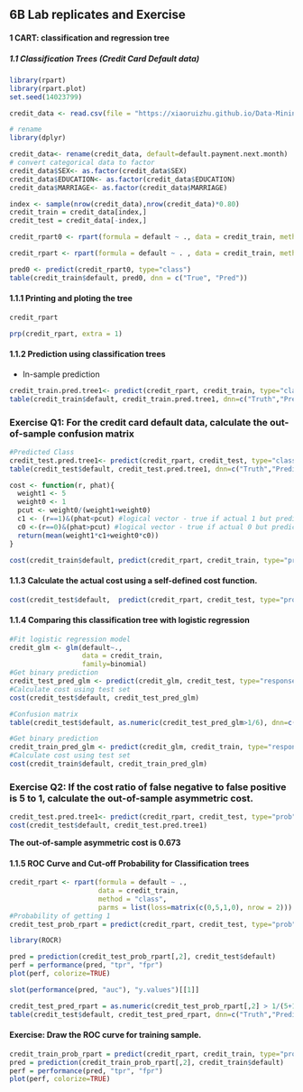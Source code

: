 ## 6B Lab replicates and Exercise

#### 1 CART: classification and regression tree

##### 1.1 Classification Trees (Credit Card Default data)

```r
library(rpart)
library(rpart.plot)
set.seed(14023799)
```

```r
credit_data <- read.csv(file = "https://xiaoruizhu.github.io/Data-Mining-R/lecture/data/credit_default.csv", header=T)

# rename
library(dplyr)
```


```r
credit_data<- rename(credit_data, default=default.payment.next.month)
# convert categorical data to factor
credit_data$SEX<- as.factor(credit_data$SEX)
credit_data$EDUCATION<- as.factor(credit_data$EDUCATION)
credit_data$MARRIAGE<- as.factor(credit_data$MARRIAGE)

index <- sample(nrow(credit_data),nrow(credit_data)*0.80)
credit_train = credit_data[index,]
credit_test = credit_data[-index,]

credit_rpart0 <- rpart(formula = default ~ ., data = credit_train, method = "class")

credit_rpart <- rpart(formula = default ~ . , data = credit_train, method = "class", parms = list(loss=matrix(c(0,5,1,0), nrow = 2)))
```


```r
pred0 <- predict(credit_rpart0, type="class")
table(credit_train$default, pred0, dnn = c("True", "Pred"))
```


#### 1.1.1 Printing and ploting the tree

```r
credit_rpart
```

```r
prp(credit_rpart, extra = 1)
```


#### 1.1.2 Prediction using classification trees

+ In-sample prediction
```r
credit_train.pred.tree1<- predict(credit_rpart, credit_train, type="class")
table(credit_train$default, credit_train.pred.tree1, dnn=c("Truth","Predicted"))
```

### Exercise Q1: For the credit card default data, calculate the out-of-sample confusion matrix    

```r
#Predicted Class
credit_test.pred.tree1<- predict(credit_rpart, credit_test, type="class")
table(credit_test$default, credit_test.pred.tree1, dnn=c("Truth","Predicted"))
```



```r
cost <- function(r, phat){
  weight1 <- 5
  weight0 <- 1
  pcut <- weight0/(weight1+weight0) 
  c1 <- (r==1)&(phat<pcut) #logical vector - true if actual 1 but predict 0
  c0 <-(r==0)&(phat>pcut) #logical vector - true if actual 0 but predict 1
  return(mean(weight1*c1+weight0*c0))
}

cost(credit_train$default, predict(credit_rpart, credit_train, type="prob"))
```

#### 1.1.3 Calculate the actual cost using a self-defined cost function.

```r
cost(credit_test$default,  predict(credit_rpart, credit_test, type="prob"))
```

#### 1.1.4 Comparing this classification tree with logistic regression

```r
#Fit logistic regression model
credit_glm <- glm(default~., 
                  data = credit_train, 
                  family=binomial)
#Get binary prediction
credit_test_pred_glm <- predict(credit_glm, credit_test, type="response")
#Calculate cost using test set
cost(credit_test$default, credit_test_pred_glm)
```

```r
#Confusion matrix
table(credit_test$default, as.numeric(credit_test_pred_glm>1/6), dnn=c("Truth","Predicted"))
```


```r
#Get binary prediction
credit_train_pred_glm <- predict(credit_glm, credit_train, type="response")
#Calculate cost using test set
cost(credit_train$default, credit_train_pred_glm)
```
### Exercise Q2: If the cost ratio of false negative to false positive is 5 to 1, calculate the out-of-sample asymmetric cost.

```r
credit_test.pred.tree1<- predict(credit_rpart, credit_test, type="prob")
cost(credit_test$default, credit_test.pred.tree1)
```

**The out-of-sample asymmetric cost is 0.673**

#### 1.1.5 ROC Curve and Cut-off Probability for Classification trees
```r
credit_rpart <- rpart(formula = default ~ .,
                      data = credit_train, 
                      method = "class",
                      parms = list(loss=matrix(c(0,5,1,0), nrow = 2)))
#Probability of getting 1
credit_test_prob_rpart = predict(credit_rpart, credit_test, type="prob")
```

```r
library(ROCR)
```

```r
pred = prediction(credit_test_prob_rpart[,2], credit_test$default)
perf = performance(pred, "tpr", "fpr")
plot(perf, colorize=TRUE)
```

```r
slot(performance(pred, "auc"), "y.values")[[1]]
```
```r
credit_test_pred_rpart = as.numeric(credit_test_prob_rpart[,2] > 1/(5+1))
table(credit_test$default, credit_test_pred_rpart, dnn=c("Truth","Predicted"))
```

#### Exercise: Draw the ROC curve for training sample.

```r
credit_train_prob_rpart = predict(credit_rpart, credit_train, type="prob")
pred = prediction(credit_train_prob_rpart[,2], credit_train$default)
perf = performance(pred, "tpr", "fpr")
plot(perf, colorize=TRUE)
```



